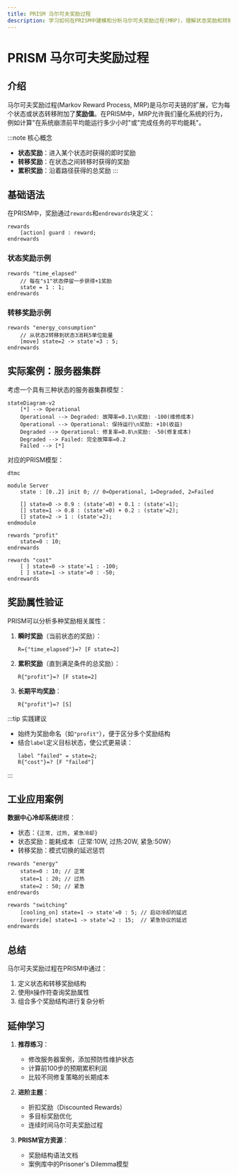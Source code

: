```yaml
---
title: PRISM 马尔可夫奖励过程
description: 学习如何在PRISM中建模和分析马尔可夫奖励过程(MRP)，理解状态奖励和转移奖励的概念及其实际应用。
---
```


# PRISM 马尔可夫奖励过程

## 介绍

马尔可夫奖励过程(Markov Reward Process, MRP)是马尔可夫链的扩展，它为每个状态或状态转移附加了**奖励值**。在PRISM中，MRP允许我们量化系统的行为，例如计算"在系统崩溃前平均能运行多少小时"或"完成任务的平均能耗"。

:::note 核心概念
- **状态奖励**：进入某个状态时获得的即时奖励
- **转移奖励**：在状态之间转移时获得的奖励
- **累积奖励**：沿着路径获得的总奖励
:::

## 基础语法

在PRISM中，奖励通过`rewards`和`endrewards`块定义：

```prism
rewards
    [action] guard : reward;
endrewards
```

### 状态奖励示例

```prism
rewards "time_elapsed"
    // 每在"s1"状态停留一步获得+1奖励
    state = 1 : 1;
endrewards
```

### 转移奖励示例

```prism
rewards "energy_consumption"
    // 从状态2转移到状态3消耗5单位能量
    [move] state=2 -> state'=3 : 5;
endrewards
```

## 实际案例：服务器集群

考虑一个具有三种状态的服务器集群模型：

```mermaid
stateDiagram-v2
    [*] --> Operational
    Operational --> Degraded: 故障率=0.1\n奖励: -100(维修成本)
    Operational --> Operational: 保持运行\n奖励: +10(收益)
    Degraded --> Operational: 修复率=0.8\n奖励: -50(修复成本)
    Degraded --> Failed: 完全故障率=0.2
    Failed --> [*]
```

对应的PRISM模型：

```prism
dtmc

module Server
    state : [0..2] init 0; // 0=Operational, 1=Degraded, 2=Failed
    
    [] state=0 -> 0.9 : (state'=0) + 0.1 : (state'=1);
    [] state=1 -> 0.8 : (state'=0) + 0.2 : (state'=2);
    [] state=2 -> 1 : (state'=2);
endmodule

rewards "profit"
    state=0 : 10;
endrewards

rewards "cost"
    [ ] state=0 -> state'=1 : -100;
    [ ] state=1 -> state'=0 : -50;
endrewards
```

## 奖励属性验证

PRISM可以分析多种奖励相关属性：

1. **瞬时奖励**（当前状态的奖励）：
   ```prism
   R={"time_elapsed"}=? [F state=2]
   ```

2. **累积奖励**（直到满足条件的总奖励）：
   ```prism
   R{"profit"}=? [F state=2]
   ```

3. **长期平均奖励**：
   ```prism
   R{"profit"}=? [S]
   ```

:::tip 实践建议
- 始终为奖励命名（如`"profit"`），便于区分多个奖励结构
- 结合`label`定义目标状态，使公式更易读：
  ```prism
  label "failed" = state=2;
  R{"cost"}=? [F "failed"]
  ```
:::

## 工业应用案例

**数据中心冷却系统**建模：
- 状态：`{正常, 过热, 紧急冷却}`
- 状态奖励：能耗成本（正常:10W, 过热:20W, 紧急:50W）
- 转移奖励：模式切换的延迟惩罚

```prism
rewards "energy"
    state=0 : 10; // 正常
    state=1 : 20; // 过热
    state=2 : 50; // 紧急
endrewards

rewards "switching"
    [cooling_on] state=1 -> state'=0 : 5; // 启动冷却的延迟
    [override] state=1 -> state'=2 : 15;  // 紧急协议的延迟
endrewards
```

## 总结

马尔可夫奖励过程在PRISM中通过：
1. 定义状态和转移奖励结构
2. 使用`R`操作符查询奖励属性
3. 组合多个奖励结构进行复杂分析

## 延伸学习

1. **推荐练习**：
   - 修改服务器案例，添加预防性维护状态
   - 计算前100步的预期累积利润
   - 比较不同修复策略的长期成本

2. **进阶主题**：
   - 折扣奖励（Discounted Rewards）
   - 多目标奖励优化
   - 连续时间马尔可夫奖励过程

3. **PRISM官方资源**：
   - 奖励结构语法文档
   - 案例库中的Prisoner's Dilemma模型